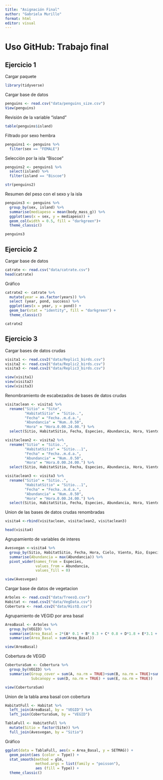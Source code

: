 ---
title: "Asignación Final"
author: "Gabriela Murillo"
format: html
editor: visual
---

# Uso GitHub: Trabajo final

::: panel-tabset

## Ejercicio 1

Cargar paquete
```{r}
library(tidyverse)
```

Cargar base de datos
```{r}
penguins <- read.csv("data/penguins_size.csv")
View(penguins)
```

Revisión de la variable "island"
```{r}
table(penguins$island)
```

Filtrado por sexo hembra
```{r}
penguins1 <- penguins %>% 
  filter(sex == "FEMALE")
```

Selección por la isla "Biscoe"
```{r}
penguins2 <- penguins1 %>%
  select(island) %>%
  filter(island == "Biscoe")

str(penguins2)

```

Resumen del peso con el sexo y la isla
```{r}
penguins3 <- penguins %>%
  group_by(sex, island) %>%
  summarise(mediapeso = mean(body_mass_g)) %>% 
  ggplot(aes(x = sex, y = mediapeso)) + 
  geom_col(width = 0.5, fill = "darkgreen")+
  theme_classic()

penguins3
```

## Ejercicio 2

Cargar base de datos
```{r}
catrate <- read.csv("data/catrate.csv")
head(catrate)
```
Gráfico
```{r}
catrate2 <- catrate %>%
  mutate(year = as.factor(years)) %>%
  select (year, pond, success) %>%
  ggplot(aes(x = year, y = pond)) +
  geom_bar(stat = "identity", fill = "darkgreen") +
  theme_classic()

catrate2
```

## Ejercicio 3

Cargar bases de datos crudas
```{r}
visita1 <- read.csv2("data/Replic1_birds.csv")
visita2 <- read.csv2("data/Replic2_birds.csv")
visita3 <- read.csv2("data/Replic3_birds.csv")

view(visita1)
view(visita2)
view(visita3)
```

Renombramiento de escabezados de bases de datos crudas
```{r}
visitaclean <- visita1 %>%
  rename("Sitio" = "Site",
         "HabitatSitio" = "Sitio..",
         "Fecha" = "Fecha..m.d.a.",
         "Abundancia" = "Num..0.50",
         "Hora" = "Hora.0.00.24.00.") %>%
  select(Sitio, HabitatSitio, Fecha, Especies, Abundancia, Hora, Viento, Cielo, Rio, Sequence)

visitaclean2 <- visita2 %>%
  rename("Sitio" = "Sitio..",
         "HabitatSitio" = "Sitio...1",
         "Fecha" = "Fecha..m.d.a.", 
         "Abundancia" = "Num..0.50",
         "Hora" = "Hora.0.00.24.00.") %>%
  select(Sitio, HabitatSitio, Fecha, Especies, Abundancia, Hora, Viento, Cielo, Rio, Sequence)

visitaclean3 <- visita3 %>%
  rename("Sitio" = "Sitio..",
         "HabitatSitio" = "Sitio...1",
         "Fecha" = "Fecha..m.d.a.",
         "Abundancia" = "Num..0.50",
         "Hora" = "Hora.0.00.24.00.") %>%
  select(Sitio, HabitatSitio, Fecha, Especies, Abundancia, Hora, Viento, Cielo, Rio, Sequence)
```

Union de las bases de datos crudas renombradas
```{r}
visita4 <-rbind(visitaclean, visitaclean2, visitaclean3)

head(visita4)
```

Agrupamiento de variables de interes
```{r}
Avesvegan <-visita4 %>%
  group_by(Sitio, HabitatSitio, Fecha, Hora, Cielo, Viento, Rio, Especies) %>%
  summarise(Abundancia = max(Abundancia)) %>%
  pivot_wider(names_from = Especies, 
              values_from = Abundancia,
              values_fill = 0)

view(Avesvegan)
```

Cargar base de datos de vegetacion
```{r}
Arboles <- read.csv2("data/TreesQ.csv")
Habitat <- read.csv2("data/VegData.csv")
Cobertura <- read.csv2("data/HistQ.csv")
```

Agrupamiento de VEGID por area basal
```{r}
AreaBasal <- Arboles %>%
  group_by(VEGID) %>%
  summarise(Area_Basal = 2*(A* 0.1 + B* 0.3 + C* 0.8 + D*1.8 + E*3.1 + F *4.9 + G*7.1 + H*0.05)) %>%
  summarise(Area_Basal = sum(Area_Basal))

view(AreaBasal)
```

Cobertura de VEGID
```{r}
CoberturaSum <- Cobertura %>% 
  group_by(VEGID) %>% 
  summarise(Group_cover = sum(A, na.rm = TRUE)+sum(B, na.rm = TRUE)+sum(C, na.rm = TRUE),
            Subcanopy = sum(D, na.rm = TRUE) + sum(E, na.rm = TRUE))

view(CoberturaSum)
```

Union de la tabla area basal con cobertura
```{r}
HabitatFull <- Habitat %>%
  left_join(AreaBasal, by = "VEGID") %>%
  left_join(CoberturaSum, by = "VEGID")

TablaFull <- HabitatFull %>%
  mutate(Sitio = factor(Site)) %>%
  full_join(Avesvegan, by = "Sitio")
```

Gráfico
```{r}
ggplot(data = TablaFull, aes(x = Area_Basal, y = SETMAG)) +
  geom_point(aes (color = Type)) +
  stat_smooth(method = glm,
              method.args = list(family = "poisson"),
              aes (fill = Type)) +
  theme_classic()

```

:::
